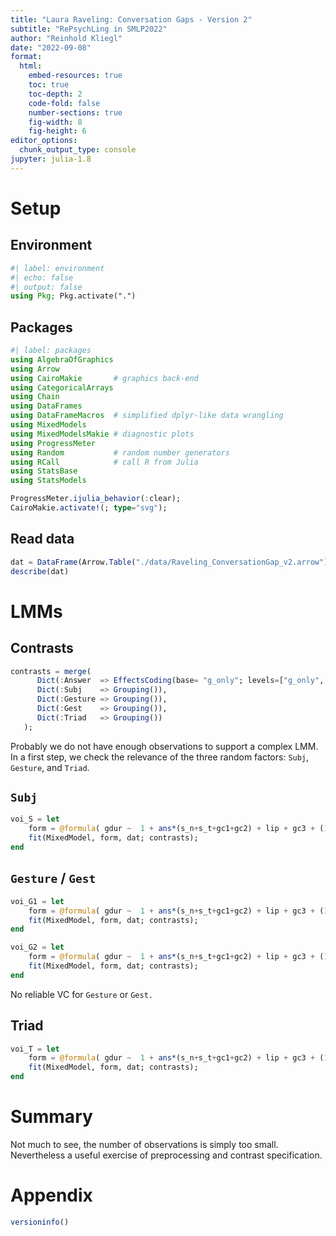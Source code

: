 ```yaml
---
title: "Laura Raveling: Conversation Gaps - Version 2"
subtitle: "RePsychLing in SMLP2022"
author: "Reinhold Kliegl"
date: "2022-09-08"
format: 
  html:
    embed-resources: true
    toc: true
    toc-depth: 2
    code-fold: false
    number-sections: true
    fig-width: 8
    fig-height: 6
editor_options: 
  chunk_output_type: console
jupyter: julia-1.8
---
```


# Setup

## Environment

```julia
#| label: environment
#| echo: false
#| output: false
using Pkg; Pkg.activate(".")
```

## Packages

```julia
#| label: packages
using AlgebraOfGraphics
using Arrow
using CairoMakie       # graphics back-end
using CategoricalArrays
using Chain
using DataFrames
using DataFrameMacros  # simplified dplyr-like data wrangling 
using MixedModels
using MixedModelsMakie # diagnostic plots
using ProgressMeter
using Random           # random number generators
using RCall            # call R from Julia
using StatsBase
using StatsModels

ProgressMeter.ijulia_behavior(:clear);
CairoMakie.activate!(; type="svg");
```

## Read data

```julia
dat = DataFrame(Arrow.Table("./data/Raveling_ConversationGap_v2.arrow"));
describe(dat)
```
# LMMs 

## Contrasts

```julia
contrasts = merge(
      Dict(:Answer  => EffectsCoding(base= "g_only"; levels=["g_only", "gv_mix"])),
      Dict(:Subj    => Grouping()),
      Dict(:Gesture => Grouping()),
      Dict(:Gest    => Grouping()),
      Dict(:Triad   => Grouping())
   );
```

Probably we do not have enough observations to support a complex LMM. In a first step, we check the relevance of the three random factors:  `Subj`, `Gesture`,  and `Triad`.

## `Subj`

```julia
voi_S = let
    form = @formula( gdur ~  1 + ans*(s_n+s_t+gc1+gc2) + lip + gc3 + (1 | Subj));
    fit(MixedModel, form, dat; contrasts);
end
```

## `Gesture` / `Gest`

```julia
voi_G1 = let
    form = @formula( gdur ~  1 + ans*(s_n+s_t+gc1+gc2) + lip + gc3 + (1 | Gesture));
    fit(MixedModel, form, dat; contrasts);
end
```

```julia
voi_G2 = let
    form = @formula( gdur ~  1 + ans*(s_n+s_t+gc1+gc2) + lip + gc3 + (1 | Gest));
    fit(MixedModel, form, dat; contrasts);
end
```

No reliable VC for `Gesture` or `Gest.` 

## Triad 

```julia
voi_T = let
    form = @formula( gdur ~  1 + ans*(s_n+s_t+gc1+gc2) + lip + gc3 + (1 | Triad));
    fit(MixedModel, form, dat; contrasts);
end
```

# Summary

Not much to see, the number of observations is simply too small. Nevertheless a useful exercise of preprocessing and contrast specification.

# Appendix

```julia
versioninfo()
```


